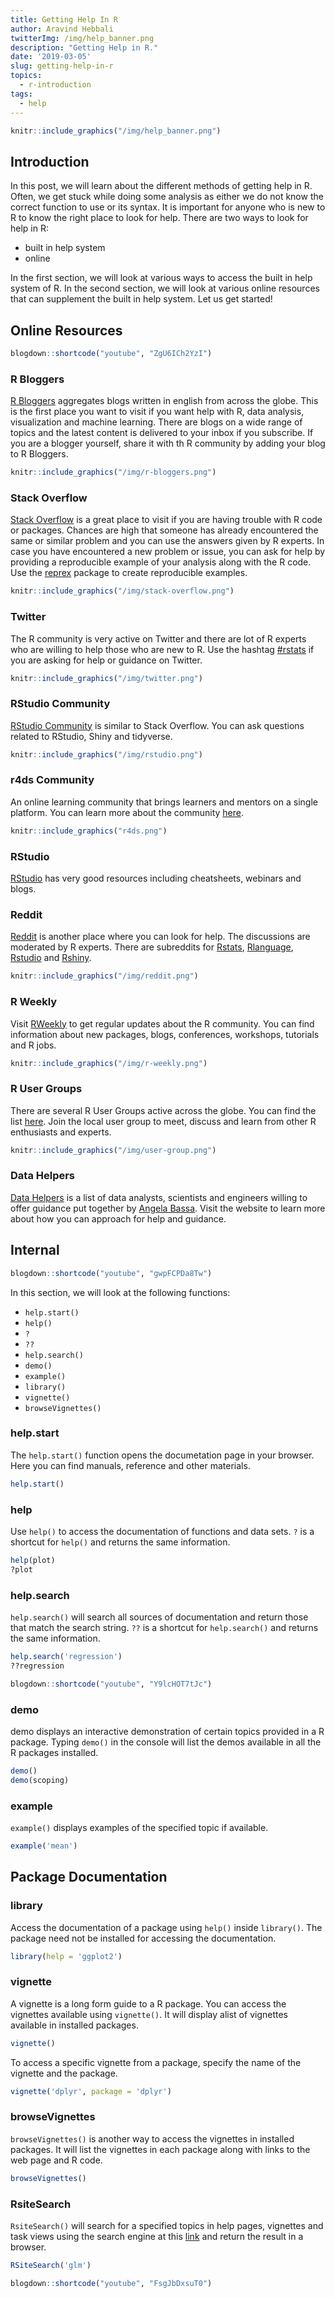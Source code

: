 ```yaml
---
title: Getting Help In R
author: Aravind Hebbali
twitterImg: /img/help_banner.png
description: "Getting Help in R."
date: '2019-03-05'
slug: getting-help-in-r
topics:
  - r-introduction
tags:
  - help
---
```


```r
knitr::include_graphics("/img/help_banner.png")
```

## Introduction

In this post, we will learn about the different methods of getting help in R. 
Often, we get stuck while doing some analysis as either we do not know the 
correct function to use or its syntax. It is important for anyone who is new 
to R to know the right place to look for help. There are two ways to look for 
help in R:

- built in help system
- online

In the first section, we will look at various ways to access the built in help 
system of R. In the second section, we will look at various online resources 
that can supplement the built in help system. Let us get started!

## Online Resources

```r
blogdown::shortcode("youtube", "ZgU6ICh2YzI")
```

### R Bloggers

[R Bloggers](https://www.r-bloggers.com/) aggregates blogs written in english from across the globe. This is the first place you want to visit if you want help with R, data analysis, visualization and machine learning. There are blogs on a wide range of topics and the latest content is delivered to your inbox if you subscribe. If you are a blogger yourself, share it with th R community by adding your blog to R Bloggers.

```r
knitr::include_graphics("/img/r-bloggers.png")
```

### Stack Overflow

[Stack Overflow](https://stackoverflow.com/questions/tagged/r) is a great place to visit if you are having trouble with R code or packages. Chances are high that someone has already encountered the same or similar problem and you can use the answers given by R experts. In case you have encountered a new problem or issue, you can ask for help by providing a reproducible example of your analysis along with the R code. Use the [reprex](http://reprex.tidyverse.org/) package to create reproducible examples. 

```r
knitr::include_graphics("/img/stack-overflow.png")
```

### Twitter

The R community is very active on Twitter and there are lot of R experts who are willing to help those who are new to R. Use the hashtag [#rstats](https://twitter.com/search?q=%23rstats) if you are asking for help or guidance on Twitter.

```r
knitr::include_graphics("/img/twitter.png")
```

### RStudio Community

[RStudio Community](https://community.rstudio.com/) is similar to Stack Overflow. You can ask questions
related to RStudio, Shiny and tidyverse.

```r
knitr::include_graphics("/img/rstudio.png")
```

### r4ds Community

An online learning community that brings learners and mentors on a single platform. You can learn more about the
community [here](http://www.rfordatasci.com/).

```r
knitr::include_graphics("r4ds.png")
```

### RStudio 

[RStudio](https://resources.rstudio.com/) has very good resources including cheatsheets, webinars and blogs. 

### Reddit

[Reddit](https://www.reddit.com/r/rstats/) is another place where you can look for help. The discussions are moderated by R experts. There are subreddits for [Rstats](https://www.reddit.com/r/rstats/), [Rlanguage](https://www.reddit.com/r/Rlanguage/), [Rstudio](https://www.reddit.com/r/rshiny/) and [Rshiny](https://www.reddit.com/r/RStudio/).

```r
knitr::include_graphics("/img/reddit.png")
```

### R Weekly

Visit [RWeekly](https://rweekly.org/) to get regular updates about the R community. You can find information about new packages, blogs, conferences, workshops, tutorials and R jobs. 

```r
knitr::include_graphics("/img/r-weekly.png")
```

### R User Groups

There are several R User Groups active across the globe. You can find the list [here](https://jumpingrivers.github.io/meetingsR/r-user-groups.html). Join the local user group to meet, discuss and learn from other R enthusiasts and experts.

```r
knitr::include_graphics("/img/user-group.png")
```

### Data Helpers

[Data Helpers](http://www.datahelpers.org/) is a list of data analysts, scientists and engineers willing to offer guidance put together by [Angela Bassa](https://twitter.com/AngeBassa/). Visit the website to learn more about how you can approach for help and guidance.

## Internal

```r
blogdown::shortcode("youtube", "gwpFCPDa8Tw")
```

In this section, we will look at the following functions:

- `help.start()`
- `help()`
- `?`
- `??`
- `help.search()`
- `demo()`
- `example()`
- `library()`
- `vignette()`
- `browseVignettes()`

### help.start

The `help.start()` function opens the documetation page in your browser. Here you can find manuals, reference and other materials.

```r
help.start()
```

### help

Use `help()` to access the documentation of functions and data sets. `?` is a shortcut for `help()` and returns the same information.

```r
help(plot)
?plot
```

### help.search

`help.search()` will search all sources of documentation and return those that match the search string. `??` is a shortcut for `help.search()` and returns the same information.

```r
help.search('regression')
??regression
```

```r
blogdown::shortcode("youtube", "Y9lcHOT7tJc")
```

### demo

demo displays an interactive demonstration of certain topics provided in a R package. Typing `demo()` in the console will list the demos available in all the R packages installed.

```r
demo()
demo(scoping)
```

### example

`example()` displays examples of the specified topic if available.

```r
example('mean')
```

## Package Documentation

### library

Access the documentation of a package using `help()` inside `library()`. The package need not be installed for accessing the documentation.

```r
library(help = 'ggplot2')
```

### vignette

A vignette is a long form guide to a R package. You can access the vignettes available using `vignette()`. It will display  alist of vignettes available in installed packages.

```r
vignette()
```

To access a specific vignette from a package, specify the name of the vignette and the package.

```r
vignette('dplyr', package = 'dplyr')
```

### browseVignettes

`browseVignettes()` is another way to access the vignettes in installed packages. It will list the vignettes in each package along with links to the web page and R code.

```r
browseVignettes()
```

### RsiteSearch

`RsiteSearch()` will search for a specified topics in help pages, vignettes and task views using the search engine at this  [link](http://search.r-project.org/) and return the result in a browser. 

```r
RSiteSearch('glm')
```

```r
blogdown::shortcode("youtube", "FsgJbDxsuT0")
```